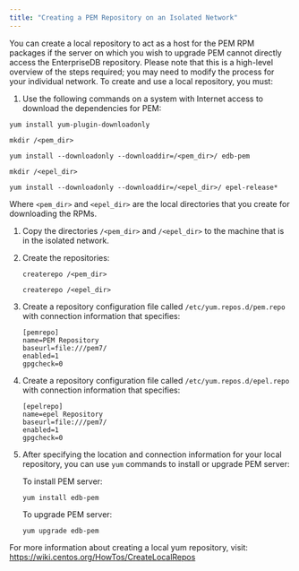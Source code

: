 ```yaml
---
title: "Creating a PEM Repository on an Isolated Network"
---
```


You can create a local repository to act as a host for the PEM RPM packages if the server on which you wish to upgrade PEM cannot directly access the EnterpriseDB repository. Please note that this is a high-level overview of the steps required; you may need to modify the process for your individual network. To create and use a local repository, you must:

1.  Use the following commands on a system with Internet access to download the dependencies for PEM:

```text
yum install yum-plugin-downloadonly

mkdir /<pem_dir>

yum install --downloadonly --downloaddir=/<pem_dir>/ edb-pem

mkdir /<epel_dir>

yum install --downloadonly --downloaddir=/<epel_dir>/ epel-release*
```

Where `<pem_dir>` and `<epel_dir>` are the local directories that you create for downloading the RPMs.

1.  Copy the directories `/<pem_dir>` and `/<epel_dir>` to the machine that is in the isolated network.

2.  Create the repositories:

    ```text
    createrepo /<pem_dir>

    createrepo /<epel_dir>
    ```

3.  Create a repository configuration file called `/etc/yum.repos.d/pem.repo` with connection information that specifies:

    ```text
    [pemrepo]
    name=PEM Repository
    baseurl=file:///pem7/
    enabled=1
    gpgcheck=0
    ```

4.  Create a repository configuration file called `/etc/yum.repos.d/epel.repo` with connection information that specifies:

    ```text
    [epelrepo]
    name=epel Repository
    baseurl=file:///pem7/
    enabled=1
    gpgcheck=0
    ```

5.  After specifying the location and connection information for your local repository, you can use `yum` commands to install or upgrade PEM server:

    To install PEM server:

    ```text
    yum install edb-pem
    ```

    To upgrade PEM server:

    ```text
    yum upgrade edb-pem
    ```

For more information about creating a local yum repository, visit: <https://wiki.centos.org/HowTos/CreateLocalRepos>
